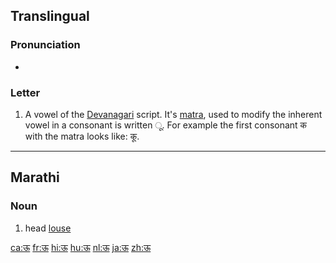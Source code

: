==Translingual==
{{Devanagari character info|hex=090A|name=DEVANAGARI LETTER UU|image=[[File:Deva-ū.png|100px]]}} 

===Pronunciation===
* {{IPA|/uː/|lang=mul}}

===Letter===
{{mul-Deva|ū}}

# A vowel of the [[Devanagari]] script.  It's [[matra]], used to modify the inherent vowel in a consonant is written &#x0942;.  For example the first consonant क with the matra looks like: कू.

----

==Marathi==

===Noun===
{{mr-noun|tr=ū|g=f|p=उवा}}

# head [[louse]]

[[ca:ऊ]]
[[fr:ऊ]]
[[hi:ऊ]]
[[hu:ऊ]]
[[nl:ऊ]]
[[ja:ऊ]]
[[zh:ऊ]]